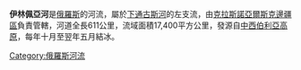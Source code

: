 '''伊林佩亞河'''是[[俄羅斯|俄羅斯]]的河流，屬於[[下通古斯河|下通古斯河]]的左支流，由[[克拉斯諾亞爾斯克邊疆區|克拉斯諾亞爾斯克邊疆區]]負責管轄，河道全長611公里，流域面積17,400平方公里，發源自[[中西伯利亞高原|中西伯利亞高原]]，每年十月至翌年五月結冰。

{{Russia-geo-stub}}
[[Category:俄羅斯河流|Category:俄羅斯河流]]